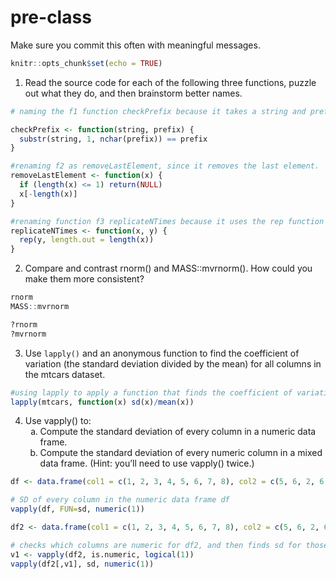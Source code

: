 # pre-class


Make sure you commit this often with meaningful messages. 

```r
knitr::opts_chunk$set(echo = TRUE)
```

1. Read the source code for each of the following three functions, puzzle out what they do, and then brainstorm better names.

```r
# naming the f1 function checkPrefix because it takes a string and prefix, and based on the number of characters in prefix value, determines if the prefix matches the prefix of the string.

checkPrefix <- function(string, prefix) {
  substr(string, 1, nchar(prefix)) == prefix
}

#renaming f2 as removeLastElement, since it removes the last element.
removeLastElement <- function(x) {
  if (length(x) <= 1) return(NULL)
  x[-length(x)]
}

#renaming function f3 replicateNTimes because it uses the rep function to replicate y the length of x times.
replicateNTimes <- function(x, y) {
  rep(y, length.out = length(x))
}
```

2. Compare and contrast rnorm() and MASS::mvrnorm(). How could you make them more consistent?

```r
rnorm
MASS::mvrnorm

?rnorm
?mvrnorm

```

3. Use `lapply()` and an anonymous function to find the coefficient of variation (the standard deviation divided by the mean) for all columns in the mtcars dataset. 

```r
#using lapply to apply a function that finds the coefficient of variation for all columns in dataset
lapply(mtcars, function(x) sd(x)/mean(x))

```

4. Use vapply() to:
    a. Compute the standard deviation of every column in a numeric data frame.
    b. Compute the standard deviation of every numeric column in a mixed data frame. (Hint: you’ll need to use vapply() twice.)
    
```r
df <- data.frame(col1 = c(1, 2, 3, 4, 5, 6, 7, 8), col2 = c(5, 6, 2, 6, 4, 1, 3, 1), col3 = c(3, 4, 8, 5, 7, 1, 9, 10))

# SD of every column in the numeric data frame df
vapply(df, FUN=sd, numeric(1))

df2 <- data.frame(col1 = c(1, 2, 3, 4, 5, 6, 7, 8), col2 = c(5, 6, 2, 6, 4, 1, 3, 1), col3 = c(3, 4, 8, 5, 7, 1, 9, 10), col4 = c("a", "b", "c", "c", "b", "b","a", "b"))

# checks which columns are numeric for df2, and then finds sd for those columns of df2
v1 <- vapply(df2, is.numeric, logical(1))
vapply(df2[,v1], sd, numeric(1))

```
